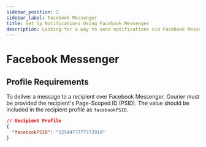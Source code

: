 ```yaml
---
sidebar_position: 2
sidebar_label: Facebook Messenger
title: Set Up Notifications Using Facebook Messenger
description: Looking for a way to send notifications via Facebook Messenger? This step-by-step tutorial will show you how to integrate Facebook Messenger's API the easy way.
---
```


# Facebook Messenger

## Profile Requirements

To deliver a message to a recipient over Facebook Messenger, Courier must be provided the recipient's Page-Scoped ID (PSID). The value should be included in the recipient profile as `facebookPSID`.

```json title=JSON
// Recipient Profile
{
  "facebookPSID": "1254477777772919"
}
```
